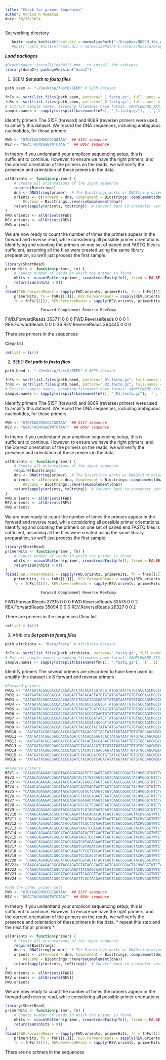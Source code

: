 ```yaml
---
title: "Check for primer Sequences"
author: Monica N Mweetwa
date: 30/30/2024
---
```

Set working directory
```r
   knitr::opts_knit$set(root.dir = normalizePath("~/Dropbox/BEECH_16s_Analysis/Meta-Analysis")) 
   #knitr::opts_knit$set(root.dir = normalizePath("C:/Users/Monica/Dropbox/BEECH_16s_Analysis/Stunting_SAM")) 
```


***Load packages***
```r
#BiocManager::install("dada2") #mm - to install the software
library(dada2); packageVersion("dada2")
```

1. SEEM
***Set path to fastq files***

```r
path_seem <- "~/Desktop/fastQ/SEEM" # SEEM dataset
```

```r
fnFs <- sort(list.files(path_seem, pattern="_1.fastq.gz", full.names = TRUE))
fnRs <- sort(list.files(path_seem, pattern="_2.fastq.gz", full.names = TRUE))
# Extract sample names, assuming filenames have format: SAMPLENAME_XXX.fastq
sample.names <- sapply(strsplit(basename(fnFs), "_1.fastq.gz"), `[`, 1)
```

Identify primers
The 515F (forward) and 806R (reverse) primers were used to amplify this dataset. We record the DNA sequences, including ambiguous nucleotides, for those primers.

```r
FWD <- "GTGYCAGCMGCCGCGGTAA"  ## 515f sequence 
REV <- "GGACTACNVGGGTWTCTAAT"  ## 806r sequence
```

In theory if you understand your amplicon sequencing setup, this is sufficient to continue. However, to ensure we have the right primers, and the correct orientation of the primers on the reads, we will verify the presence and orientation of these primers in the data.

```r
allOrients <- function(primer) {
    # Create all orientations of the input sequence
    require(Biostrings)
    dna <- DNAString(primer)  # The Biostrings works w/ DNAString objects rather than character vectors
    orients <- c(Forward = dna, Complement = Biostrings::complement(dna), Reverse = Biostrings::reverse(dna),
        RevComp = Biostrings::reverseComplement(dna))
    return(sapply(orients, toString))  # Convert back to character vector
}
FWD.orients <- allOrients(FWD)
REV.orients <- allOrients(REV)
FWD.orients
```

We are now ready to count the number of times the primers appear in the forward and reverse read, while considering all possible primer orientations. Identifying and counting the primers on one set of paired end FASTQ files is sufficient, assuming all the files were created using the same library preparation, so we’ll just process the first sample.

```r
library(ShortRead)
primerHits <- function(primer, fn) {
    # Counts number of reads in which the primer is found
    nhits <- vcountPattern(primer, sread(readFastq(fn)), fixed = FALSE)
    return(sum(nhits > 0))
}
rbind(FWD.ForwardReads = sapply(FWD.orients, primerHits, fn = fnFs[[1]]), FWD.ReverseReads = sapply(FWD.orients,
    primerHits, fn = fnRs[[1]]), REV.ForwardReads = sapply(REV.orients, primerHits,
    fn = fnFs[[1]]), REV.ReverseReads = sapply(REV.orients, primerHits, fn = fnRs[[1]]))
```
                    Forward Complement Reverse RevComp
FWD.ForwardReads  353711          0       0       0
FWD.ReverseReads       0          0       0       1
REV.ForwardReads       0          0       0      36
REV.ReverseReads  364445          0       0       0

There are primers in the sequences

Clear list
```r
rm(list = ls())
```


2. BEED
***Set path to fastq files***

```r
path_beed <- "~/Desktop/fastQ/BEED" # BEED dataset
```

```r
fnFs <- sort(list.files(path_beed, pattern="_R1.fastq.gz", full.names = TRUE))
fnRs <- sort(list.files(path_beed, pattern="_R2.fastq.gz", full.names = TRUE))
# Extract sample names, assuming filenames have format: SAMPLENAME_XXX.fastq
sample.names <- sapply(strsplit(basename(fnFs), "_R1.fastq.gz"), `[`, 1)
```

Identify primers
The 515F (forward) and 806R (reverse) primers were used to amplify this dataset. We record the DNA sequences, including ambiguous nucleotides, for those primers.

```r
FWD <- "GTGYCAGCMGCCGCGGTAA"  ## 515f sequence 
REV <- "GGACTACNVGGGTWTCTAAT"  ## 806r sequence
```

In theory if you understand your amplicon sequencing setup, this is sufficient to continue. However, to ensure we have the right primers, and the correct orientation of the primers on the reads, we will verify the presence and orientation of these primers in the data.

```r
allOrients <- function(primer) {
    # Create all orientations of the input sequence
    require(Biostrings)
    dna <- DNAString(primer)  # The Biostrings works w/ DNAString objects rather than character vectors
    orients <- c(Forward = dna, Complement = Biostrings::complement(dna), Reverse = Biostrings::reverse(dna),
        RevComp = Biostrings::reverseComplement(dna))
    return(sapply(orients, toString))  # Convert back to character vector
}
FWD.orients <- allOrients(FWD)
REV.orients <- allOrients(REV)
FWD.orients
```

We are now ready to count the number of times the primers appear in the forward and reverse read, while considering all possible primer orientations. Identifying and counting the primers on one set of paired end FASTQ files is sufficient, assuming all the files were created using the same library preparation, so we’ll just process the first sample.

```r
library(ShortRead)
primerHits <- function(primer, fn) {
    # Counts number of reads in which the primer is found
    nhits <- vcountPattern(primer, sread(readFastq(fn)), fixed = FALSE)
    return(sum(nhits > 0))
}
rbind(FWD.ForwardReads = sapply(FWD.orients, primerHits, fn = fnFs[[1]]), FWD.ReverseReads = sapply(FWD.orients,
    primerHits, fn = fnRs[[1]]), REV.ForwardReads = sapply(REV.orients, primerHits,
    fn = fnFs[[1]]), REV.ReverseReads = sapply(REV.orients, primerHits, fn = fnRs[[1]]))
```
                    Forward Complement Reverse RevComp
FWD.ForwardReads   27315          0       0       0
FWD.ReverseReads   33575          0       0       2
REV.ForwardReads   35094          0       0       0
REV.ReverseReads   26327          0       0       2

There are primers in the sequences
Clear list
```r
rm(list = ls())
```


3. Afribiota
***Set path to fastq files***
```r
path_afribiota <- "Data/fastq" # Afribiota dataset
```


```r
fnFs <- sort(list.files(path_afribiota, pattern=".fastq.gz", full.names = TRUE))
# Extract sample names, assuming filenames have format: SAMPLENAME_XXX.fastq
sample.names <- sapply(strsplit(basename(fnFs), ".fastq.gz"), `[`, 1)
```

Identify primers
The several primers are described to have been used to amplify this dataset i.e 8 forward and reverse primers

```r
#Forward primers
FWD1 <- "AATGATACGGCGACCACCGAGATCTACACATCGTACGTATGGTAATTGTGTGCCAGCMGCCGCGGTAA" ## v4.SA501 sequence
FWD2 <- "AATGATACGGCGACCACCGAGATCTACACACTATCTGTATGGTAATTGTGTGCCAGCMGCCGCGGTAA" ## v4.SA502 sequence
FWD3 <- "AATGATACGGCGACCACCGAGATCTACACTAGCGAGTTATGGTAATTGTGTGCCAGCMGCCGCGGTAA" ## v4.SA503 sequence
FWD4 <- "AATGATACGGCGACCACCGAGATCTACACCTGCGTGTTATGGTAATTGTGTGCCAGCMGCCGCGGTAA" ## v4.SA504 sequence
FWD5 <- "AATGATACGGCGACCACCGAGATCTACACTCATCGAGTATGGTAATTGTGTGCCAGCMGCCGCGGTAA" ## v4.SA505 sequence
FWD6 <- "AATGATACGGCGACCACCGAGATCTACACCGTGAGTGTATGGTAATTGTGTGCCAGCMGCCGCGGTAA" ## v4.SA506 sequence
FWD7 <- "AATGATACGGCGACCACCGAGATCTACACGGATATCTTATGGTAATTGTGTGCCAGCMGCCGCGGTAA" ## v4.SA507 sequence
FWD8 <- "AATGATACGGCGACCACCGAGATCTACACGACACCGTTATGGTAATTGTGTGCCAGCMGCCGCGGTAA" ## v4.SB508 sequence
FWD9 <- "AATGATACGGCGACCACCGAGATCTACACCTACTATATATGGTAATTGTGTGCCAGCMGCCGCGGTAA" ## v4.SB501 sequence
FWD10 <- "AATGATACGGCGACCACCGAGATCTACACCGTTACTATATGGTAATTGTGTGCCAGCMGCCGCGGTAA" ## v4.SB502 sequence
FWD11 <- "AATGATACGGCGACCACCGAGATCTACACAGAGTCACTATGGTAATTGTGTGCCAGCMGCCGCGGTAA" ## v4.SB503 sequence
FWD12 <- "AATGATACGGCGACCACCGAGATCTACACTACGAGACTATGGTAATTGTGTGCCAGCMGCCGCGGTAA" ## v4.SB504 sequence
FWD13 <- "AATGATACGGCGACCACCGAGATCTACACACGTCTCGTATGGTAATTGTGTGCCAGCMGCCGCGGTAA" ## v4.SB505 sequence
FWD14 <- "AATGATACGGCGACCACCGAGATCTACACTCGACGAGTATGGTAATTGTGTGCCAGCMGCCGCGGTAA" ## v4.SB506 sequence
FWD15 <- "AATGATACGGCGACCACCGAGATCTACACGATCGTGTTATGGTAATTGTGTGCCAGCMGCCGCGGTAA" ## v4.SB507 sequence
FWD16 <- "AATGATACGGCGACCACCGAGATCTACACGTCAGATATATGGTAATTGTGTGCCAGCMGCCGCGGTAA" ## v4.SB508 sequence

#Reverse primers
REV1 <- "CAAGCAGAAGACGGCATACGAGATAACTCTCGAGTCAGTCAGCCGGACTACHVGGGTWTCTAAT" ## v4.SA701 
REV2 <- "CAAGCAGAAGACGGCATACGAGATACTATGTCAGTCAGTCAGCCGGACTACHVGGGTWTCTAAT" ## v4.SA702
REV3 <- "CAAGCAGAAGACGGCATACGAGATAGTAGCGTAGTCAGTCAGCCGGACTACHVGGGTWTCTAAT" ## v4.SA703
REV4 <- "CAAGCAGAAGACGGCATACGAGATCAGTGAGTAGTCAGTCAGCCGGACTACHVGGGTWTCTAAT" ## v4.SA704
REV5 <- "CAAGCAGAAGACGGCATACGAGATCGTACTCAAGTCAGTCAGCCGGACTACHVGGGTWTCTAAT" ## v4.SA705
REV6 <- "CAAGCAGAAGACGGCATACGAGATCTACGCAGAGTCAGTCAGCCGGACTACHVGGGTWTCTAAT" ## v4.SA706
REV7 <- "CAAGCAGAAGACGGCATACGAGATGGAGACTAAGTCAGTCAGCCGGACTACHVGGGTWTCTAAT" ## v4.SA707
REV8 <- "CAAGCAGAAGACGGCATACGAGATGTCGCTCGAGTCAGTCAGCCGGACTACHVGGGTWTCTAAT" ## v4.SA708
REV9 <- "CAAGCAGAAGACGGCATACGAGATGTCGTAGTAGTCAGTCAGCCGGACTACHVGGGTWTCTAAT" ## v4.SA709
REV10 <- "CAAGCAGAAGACGGCATACGAGATTAGCAGACAGTCAGTCAGCCGGACTACHVGGGTWTCTAAT" ## v4.SA710
REV11 <- "CAAGCAGAAGACGGCATACGAGATTCATAGACAGTCAGTCAGCCGGACTACHVGGGTWTCTAAT" ## v4.SA711 
REV12 <- "CAAGCAGAAGACGGCATACGAGATTCGCTATAAGTCAGTCAGCCGGACTACHVGGGTWTCTAAT" ## v4.SA712 
REV13 <- "CAAGCAGAAGACGGCATACGAGATAAGTCGAGAGTCAGTCAGCCGGACTACHVGGGTWTCTAAT" ## v4.SB701 
REV14 <- "CAAGCAGAAGACGGCATACGAGATATACTTCGAGTCAGTCAGCCGGACTACHVGGGTWTCTAAT" ## v4.SB702 
REV15 <- "CAAGCAGAAGACGGCATACGAGATAGCTGCTAAGTCAGTCAGCCGGACTACHVGGGTWTCTAAT" ## v4.SB703 
REV16 <- "CAAGCAGAAGACGGCATACGAGATCATAGAGAAGTCAGTCAGCCGGACTACHVGGGTWTCTAAT" ## v4.SB704 
REV17 <- "CAAGCAGAAGACGGCATACGAGATCGTAGATCAGTCAGTCAGCCGGACTACHVGGGTWTCTAAT" ## v4.SB705 
REV18 <- "CAAGCAGAAGACGGCATACGAGATCTCGTTACAGTCAGTCAGCCGGACTACHVGGGTWTCTAAT" ## v4.SB706 
REV19 <- "CAAGCAGAAGACGGCATACGAGATGCGCACGTAGTCAGTCAGCCGGACTACHVGGGTWTCTAAT" ## v4.SB707 
REV20 <- "CAAGCAGAAGACGGCATACGAGATGGTACTATAGTCAGTCAGCCGGACTACHVGGGTWTCTAAT" ## v4.SB708 
REV21<- "CAAGCAGAAGACGGCATACGAGATGTATACGCAGTCAGTCAGCCGGACTACHVGGGTWTCTAAT" ## v4.SB709 
REV22 <- "CAAGCAGAAGACGGCATACGAGATTACGAGCAAGTCAGTCAGCCGGACTACHVGGGTWTCTAAT" ## v4.SB710 
REV23 <- "CAAGCAGAAGACGGCATACGAGATTCAGCGTTAGTCAGTCAGCCGGACTACHVGGGTWTCTAAT" ## v4.SB711 
REV24 <- "CAAGCAGAAGACGGCATACGAGATTCGCTACGAGTCAGTCAGCCGGACTACHVGGGTWTCTAAT" ## v4.SB712 

#add the other primer sets 
FWD <- "GTGYCAGCMGCCGCGGTAA"  ## 515f sequence 
REV <- "GGACTACNVGGGTWTCTAAT"  ## 806r sequence
```

In theory if you understand your amplicon sequencing setup, this is sufficient to continue. However, to ensure we have the right primers, and the correct orientation of the primers on the reads, we will verify the presence and orientation of these primers in the data.
* repeat this step and the next for all primers *
```r
allOrients <- function(primer) {
    # Create all orientations of the input sequence
    require(Biostrings)
    dna <- DNAString(primer)  # The Biostrings works w/ DNAString objects rather than character vectors
    orients <- c(Forward = dna, Complement = Biostrings::complement(dna), Reverse = Biostrings::reverse(dna),
        RevComp = Biostrings::reverseComplement(dna))
    return(sapply(orients, toString))  # Convert back to character vector
}
FWD.orients <- allOrients(FWD1)
REV.orients <- allOrients(REV1)
FWD.orients
```

We are now ready to count the number of times the primers appear in the forward and reverse read, while considering all possible primer orientations.

```r
library(ShortRead)
primerHits <- function(primer, fn) {
    # Counts number of reads in which the primer is found
    nhits <- vcountPattern(primer, sread(readFastq(fn)), fixed = FALSE)
    return(sum(nhits > 0))
}
rbind(FWD.ForwardReads = sapply(FWD.orients, primerHits, fn = fnFs[[1]]), FWD.ReverseReads = sapply(FWD.orients,
    primerHits, fn = fnFs[[1]]), REV.ForwardReads = sapply(REV.orients, primerHits,
    fn = fnFs[[1]]), REV.ReverseReads = sapply(REV.orients, primerHits, fn = fnFs[[1]]))
```

There are no primers in the sequences
